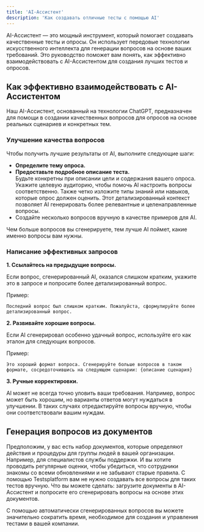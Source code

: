 ```yaml
---
title: 'AI-Ассистент'
description: 'Как создавать отличные тесты с помощью AI'
---
```


AI-Ассистент — это мощный инструмент, который помогает создавать качественные тесты и опросы. Он использует передовые технологии искусственного интеллекта для генерации вопросов на основе ваших требований.
Это руководство поможет вам понять, как эффективно взаимодействовать с AI-Ассистентом для создания лучших тестов и опросов.

## Как эффективно взаимодействовать с AI-Ассистентом

Наш AI-Ассистент, основанный на технологии ChatGPT, предназначен для помощи в создании качественных вопросов для опросов на основе реальных сценариев и конкретных тем.

### Улучшение качества вопросов

Чтобы получить лучшие результаты от AI, выполните следующие шаги:
 - **Определите тему опроса.**
 - **Предоставьте подробное описание теста.**   
Будьте конкретны при описании цели и содержания вашего опроса. Укажите целевую аудиторию, чтобы помочь AI настроить вопросы соответственно.
Также четко изложите типы знаний или навыков, которые опрос должен оценить. Этот детализированный контекст позволяет AI генерировать более релевантные и целенаправленные вопросы.
 - Создайте несколько вопросов вручную в качестве примеров для AI.

Чем больше вопросов вы сгенерируете, тем лучше AI поймет, какие именно вопросы вам нужны.

### Написание эффективных запросов

**1. Ссылайтесь на предыдущие вопросы.**

Если вопрос, сгенерированный AI, оказался слишком кратким, укажите это в запросе и попросите более детализированный вопрос.

Пример:
```
Последний вопрос был слишком кратким. Пожалуйста, сформулируйте более детализированный вопрос.
```

**2. Развивайте хорошие вопросы.**

Если AI сгенерировал особенно удачный вопрос, используйте его как эталон для следующих вопросов.

Пример:
```
Это хороший формат вопроса. Сгенерируйте больше вопросов в таком формате, сосредоточившись на следующем сценарии: {описание сценария}
```

**3. Ручные корректировки.**

AI может не всегда точно уловить ваши требования. Например, вопрос может быть хорошим, но варианты ответов могут нуждаться в улучшении.
В таких случаях отредактируйте вопросы вручную, чтобы они соответствовали вашим нуждам.

## Генерация вопросов из документов
Предположим, у вас есть набор документов, которые определяют действия и процедуры для группы людей в вашей организации.
Например, для специалистов службы поддержки. И вы хотите проводить регулярные оценки, чтобы убедиться, что сотрудники знакомы со всеми обновлениями и не забывают старые правила.
С помощью Testsplatform вам не нужно создавать все вопросы для таких тестов вручную.
Что вы можете сделать: загрузите документы в AI-Ассистент и попросите его сгенерировать вопросы на основе этих документов.

С помощью автоматически сгенерированных вопросов вы можете значительно сократить время, необходимое для создания и управления тестами в вашей компании.
